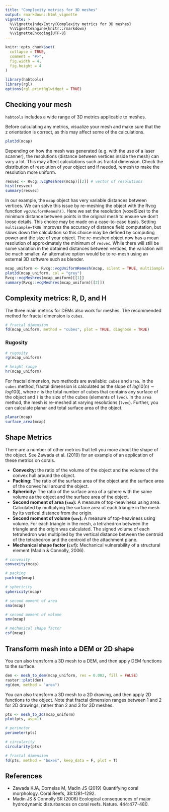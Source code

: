 ```yaml
---
title: "Complexity metrics for 3D meshes"
output: rmarkdown::html_vignette
vignette: >
  %\VignetteIndexEntry{Complexity metrics for 3D meshes}
  %\VignetteEngine{knitr::rmarkdown}
  %\VignetteEncoding{UTF-8}
---
```


```r
knitr::opts_chunk$set(
  collapse = TRUE,
  comment = "#>",
  fig.width = 4,
  fig.height = 4
)
```

```r
library(habtools)
library(rgl)
options(rgl.printRglwidget = TRUE)
```

## Checking your mesh  

`habtools` includes a wide range of 3D metrics applicable to meshes. 

Before calculating any metrics, visualize your mesh and make sure that the z orientation is correct, as this may affect some of the calculations.
```r
plot3d(mcap)
```

Depending on how the mesh was generated (e.g. with the use of a laser scanner), the resolutions (distance between vertices inside the mesh) can vary a lot. This may affect calculations such as fractal dimension. Check the distribution of resolution of your object and if needed, remesh to make the resolution more uniform.

```r
resvec <- Rvcg::vcgMeshres(mcap)[[2]] # vector of resolutions
hist(resvec)
summary(resvec)
```

In our example, the `mcap` object has very variable distances between vertices. We can solve this issue by re-meshing the object with the Rvcg function `vgcUniformRemesh()`. Here we set the resolution (voxelSize) to the minimum distance between points in the original mesh to ensure we don't loose details. This choice may be made on a case-to-case basis. Setting `multisample=TRUE` improves the accuracy of distance field computation, but slows down the calculation so this choice may be defined by computing power and the size of your object. The re-meshed object now has a mean resolution of approximately the minimum of `resvec`. While there will still be some variation in the obtained distances between vertices, the variation will be much smaller. An alternative option would be to re-mesh using an external 3D software such as blender. 

```r
mcap_uniform <- Rvcg::vcgUniformRemesh(mcap, silent = TRUE, multiSample = TRUE, voxelSize = min(resvec), mergeClost = TRUE)
plot3d(mcap_uniform, col = "grey")
Rvcg::vcgMeshres(mcap_uniform)[[1]]
summary(Rvcg::vcgMeshres(mcap_uniform)[[2]])
```

## Complexity metrics: R, D, and H   

The three main metrics for DEMs also work for meshes. The recommended method for fractal dimension is `cubes`.

```r
# fractal dimension
fd(mcap_uniform, method = "cubes", plot = TRUE, diagnose = TRUE)
```

### Rugosity
```r
# rugosity
rg(mcap_uniform)

# height range 
hr(mcap_uniform)

```

For fractal dimension, two methods are available: `cubes` and `area`. 
In the `cubes` method, fractal dimension is calculated as the slope of $log10(n) \sim log10(l)$, where `n` is the total number of cubes that contains any surface of the object and `l` is the size of the cubes (elements of `lvec`).
In the `area` method, the mesh is re-meshed at varying resolutions (`lvec`). 
Further, you can calculate planar and total surface area of the object.

```r
planar(mcap)
surface_area(mcap)
```

## Shape Metrics

There are a number of other metrics that tell you more about the shape of the object. See Zawada et al. (2019) for an example of an application of these metrics on corals.  

- **Convexity:** the ratio of the volume of the object and the volume of the convex hull around the object.  
- **Packing:** The ratio of the surface area of the object and the surface area of the convex hull around the object.    
- **Sphericity:** The ratio of the surface area of a sphere with the same volume as the object and the surface area of the object.  
- **Second moment of area (`sma`):** A measure of top-heaviness using area. Calculated by multiplying the surface area of each triangle in the mesh by its vertical distance from the origin.  
- **Second moment of volume (`smv`):** A measure of top-heaviness using volume. For each triangle in the mesh, a tetrahedron between the triangle and the origin was calculated. The signed volume of each tetrahedron was multiplied by the vertical distance between the centroid of the tetrahedron and the centroid of the attachment plane.      
- **Mechanical shape factor (`csf`):**  Mechanical vulnerability of a structural element (Madin & Connolly, 2006).  

```r
# convexity
convexity(mcap)

# packing
packing(mcap)

# sphericity
sphericity(mcap)

# second moment of area
sma(mcap)

# second moment of volume
smv(mcap)

# mechanical shape factor
csf(mcap)

```

## Transform mesh into a DEM or 2D shape    

You can also transform a 3D mesh to a DEM, and then apply DEM functions to the surface.

```r
dem <- mesh_to_dem(mcap_uniform, res = 0.002, fill = FALSE)
raster::plot(dem)
rg(dem, method = "area") 
```

You can also transform a 3D mesh to a 2D drawing, and then apply 2D functions to the object.
Note that fractal dimension ranges between 1 and 2 for 2D drawings, rather than 2 and 3 for 3D meshes. 

```r
pts <- mesh_to_2d(mcap_uniform)
plot(pts, asp=1)

# perimeter
perimeter(pts)

# circularity
circularity(pts)

# fractal dimension
fd(pts, method = "boxes", keep_data = F, plot = T)

```


## References       

- Zawada KJA, Dornelas M, Madin JS (2019) Quantifying coral morphology. Coral Reefs, 38:1281–1292.  
- Madin JS & Connolly SR (2006) Ecological consequences of major hydrodynamic disturbances on coral reefs. Nature. 444:477-480.  


